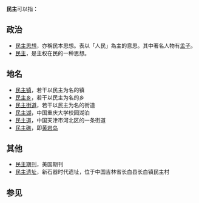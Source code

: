 {{Wiktionary|民主}}
'''民主'''可以指：

==政治==
*[[孟子#民本思想|民主思想]]，亦稱民本思想。表以「人民」為主的意思。其中著名人物有[[孟子|孟子]]。
*[[民主|民主]]，是主权在民的一种思想。

==地名==
*[[民主镇|民主镇]]，若干以民主为名的镇
*[[民主乡|民主乡]]，若干以民主为名的乡
*[[民主街道|民主街道]]，若干以民主为名的街道
*[[民主湖|民主湖]]，中国重庆大学校园湖泊
*[[民主道|民主道]]，中国天津市河北区的一条街道
*[[民主礁|民主礁]]，即[[黄岩岛|黄岩岛]]

==其他==
*[[民主期刊|民主期刊]]，美国期刊
*[[民主遗址|民主遗址]]，新石器时代遗址，位于中国吉林省长白县长白镇民主村

==参见==
{{Lookfrom|民主}}

{{Disambig|Cat=二字消歧义}}